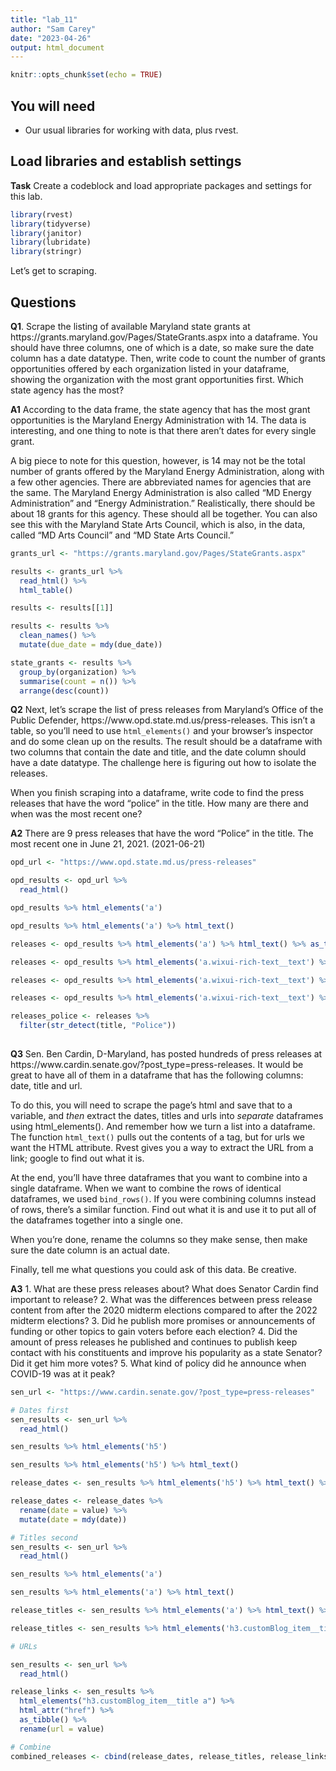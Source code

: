 ```yaml
---
title: "lab_11"
author: "Sam Carey"
date: "2023-04-26"
output: html_document
---
```


```r
knitr::opts_chunk$set(echo = TRUE)
```

## You will need

* Our usual libraries for working with data, plus rvest.

## Load libraries and establish settings

**Task** Create a codeblock and load appropriate packages and settings for this lab.

```r
library(rvest)
library(tidyverse)
library(janitor)
library(lubridate)
library(stringr)
```

Let's get to scraping.

## Questions

**Q1**. Scrape the listing of available Maryland state grants at https://grants.maryland.gov/Pages/StateGrants.aspx into a dataframe. You should have three columns, one of which is a date, so make sure the date column has a date datatype. Then, write code to count the number of grants opportunities offered by each organization listed in your dataframe, showing the organization with the most grant opportunities first. Which state agency has the most?

**A1** According to the data frame, the state agency that has the most grant opportunities is the Maryland Energy Administration with 14. The data is interesting, and one thing to note is that there aren't dates for every single grant.

A big piece to note for this question, however, is 14 may not be the total number of grants offered by the Maryland Energy Administration, along with a few other agencies. There are abbreviated names for agencies that are the same. The Maryland Energy Administration is also called "MD Energy Administration" and "Energy Administration." Realistically, there should be about 18 grants for this agency. These should all be together. You can also see this with the Maryland State Arts Council, which is also, in the data, called "MD Arts Council" and "MD State Arts Council."

```r
grants_url <- "https://grants.maryland.gov/Pages/StateGrants.aspx"

results <- grants_url %>%
  read_html() %>% 
  html_table()

results <- results[[1]]

results <- results %>%
  clean_names() %>%
  mutate(due_date = mdy(due_date))

state_grants <- results %>% 
  group_by(organization) %>% 
  summarise(count = n()) %>% 
  arrange(desc(count))
```

**Q2** Next, let's scrape the list of press releases from Maryland's Office of the Public Defender, https://www.opd.state.md.us/press-releases. This isn't a table, so you'll need to use `html_elements()` and your browser's inspector and do some clean up on the results. The result should be a dataframe with two columns that contain the date and title, and the date column should have a date datatype. The challenge here is figuring out how to isolate the releases.

When you finish scraping into a dataframe, write code to find the press releases that have the word "police" in the title. How many are there and when was the most recent one?

**A2** There are 9 press releases that have the word "Police" in the title. The most recent one in June 21, 2021. (2021-06-21)

```r
opd_url <- "https://www.opd.state.md.us/press-releases"

opd_results <- opd_url %>%
  read_html()

opd_results %>% html_elements('a')

opd_results %>% html_elements('a') %>% html_text()

releases <- opd_results %>% html_elements('a') %>% html_text() %>% as_tibble()

releases <- opd_results %>% html_elements('a.wixui-rich-text__text') %>% html_text() %>% as_tibble()

releases <- opd_results %>% html_elements('a.wixui-rich-text__text') %>% html_text() %>% as_tibble() %>% separate(value, c('date', 'title'), sep=":")

releases <- opd_results %>% html_elements('a.wixui-rich-text__text') %>% html_text() %>% as_tibble() %>% separate(value, c('date', 'title'), sep=":") %>% drop_na(title) %>% mutate(title = str_squish(title), date = mdy(date))

releases_police <- releases %>% 
  filter(str_detect(title, "Police"))
  
```

**Q3** Sen. Ben Cardin, D-Maryland, has posted hundreds of press releases at https://www.cardin.senate.gov/?post_type=press-releases. It would be great to have all of them in a dataframe that has the following columns: date, title and url.

To do this, you will need to scrape the page's html and save that to a variable, and _then_ extract the dates, titles and urls into _separate_ dataframes using html_elements(). And remember how we turn a list into a dataframe. The function `html_text()` pulls out the contents of a tag, but for urls we want the HTML attribute. Rvest gives you a way to extract the URL from a link; google to find out what it is.

At the end, you'll have three dataframes that you want to combine into a single dataframe. When we want to combine the rows of identical dataframes, we used `bind_rows()`. If you were combining columns instead of rows, there's a similar function. Find out what it is and use it to put all of the dataframes together into a single one.

When you're done, rename the columns so they make sense, then make sure the date column is an actual date.

Finally, tell me what questions you could ask of this data. Be creative.

**A3** 1. What are these press releases about? What does Senator Cardin find important to release?
2. What was the differences between press release content from after the 2020 midterm elections compared to after the 2022 midterm elections? 
3. Did he publish more promises or announcements of funding or other topics to gain voters before each election?
4. Did the amount of press releases he published and continues to publish keep contact with his constituents and improve his popularity as a state Senator? Did it get him more votes?
5. What kind of policy did he announce when COVID-19 was at it peak?

```r
sen_url <- "https://www.cardin.senate.gov/?post_type=press-releases"

# Dates first
sen_results <- sen_url %>%
  read_html()

sen_results %>% html_elements('h5')

sen_results %>% html_elements('h5') %>% html_text()

release_dates <- sen_results %>% html_elements('h5') %>% html_text() %>% as_tibble()

release_dates <- release_dates %>% 
  rename(date = value) %>% 
  mutate(date = mdy(date)) 

# Titles second
sen_results <- sen_url %>%
  read_html()

sen_results %>% html_elements('a')

sen_results %>% html_elements('a') %>% html_text()

release_titles <- sen_results %>% html_elements('a') %>% html_text() %>% as_tibble()

release_titles <- sen_results %>% html_elements('h3.customBlog_item__title') %>% html_text() %>% as_tibble() %>% rename(title = value) %>% mutate(title = str_squish(title))

# URLs

sen_results <- sen_url %>%
  read_html()

release_links <- sen_results %>% 
  html_elements("h3.customBlog_item__title a") %>% 
  html_attr("href") %>% 
  as_tibble() %>% 
  rename(url = value)

# Combine
combined_releases <- cbind(release_dates, release_titles, release_links)

```

